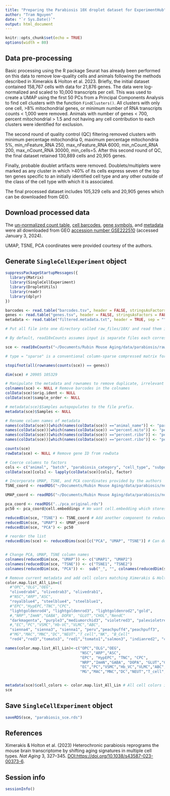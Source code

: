 ```yaml
---
title: "Preparing the Parabiosis 10X droplet dataset for ExperimentHub"
author: "Tram Nguyen"
date: "`r Sys.Date()`"
output: html_document
---
```


```r
knitr::opts_chunk$set(echo = TRUE)
options(width = 80)
```

## Data pre-processing

Basic processing using the R package Seurat has already been performed on this data to remove low-quality cells and animals following the methods described in Ximerakis & Holton et al. 2023. Briefly, the initial dataset contained 158,767 cells with data for 21,876 genes. The data were log-normalized and scaled to 10,000 transcripts per cell. This was used to create a UMAP using the first 50 PCs from a Principal Components Analysis to find cell clusters with the function `FindClusters()`. All clusters with only one cell, \>8% mitochondrial genes, or minimum number of RNA transcripts counts \< 1,000 were removed. Animals with number of genes \< 700, percent mitochondrial \> 1.5 and not having any cell contribution to each clusters were identified for exclusion.

The second round of quality control (QC) filtering removed clusters with minimum percentage mitochondria 0, maximum percentage mitochondria 5%, min_nFeature_RNA 250, max_nFeature_RNA 6000, min_nCount_RNA 200, max_nCount_RNA 30000, min_cells=5. After this second round of QC, the final dataset retained 130,889 cells and 20,905 genes.

Finally, probable doublet artifacts were removed. Doublets/multiplets were marked as any cluster in which \>40% of its cells express seven of the top ten genes specific to an initially identified cell type and any other outside of the class of the cell type with which it is associated.

The final processed dataset includes 105,329 cells and 20,905 genes which can be downloaded from GEO.

## Download processed data

The [un-normalized count table](https://www.ncbi.nlm.nih.gov/geo/download/?acc=GSE222510&format=file&file=GSE222510%5Fraw%5Fmatrix%2Emtx%2Egz), [cell barcodes](https://www.ncbi.nlm.nih.gov/geo/download/?acc=GSE222510&format=file&file=GSE222510%5Fraw%5Fbarcodes%2Etsv%2Egz), [gene symbols](https://www.ncbi.nlm.nih.gov/geo/download/?acc=GSE222510&format=file&file=GSE222510%5Fraw%5Fgenes%2Etsv%2Egz), and [metadata](https://www.ncbi.nlm.nih.gov/geo/download/?acc=GSE222510&format=file&file=GSE222510%5Ffiltered%5Fmetadata%2Etxt%2Egz) were all downloaded from GEO [accession number GSE222510](https://www.ncbi.nlm.nih.gov/geo/query/acc.cgi?acc=GSE222510) (accessed January 3, 2024).

UMAP, TSNE, PCA coordinates were provided courtesy of the authors.

## Generate `SingleCellExperiment` object

```r
suppressPackageStartupMessages({
  library(Matrix)
  library(SingleCellExperiment)
  library(DropletUtils)
  library(readr)
  library(dplyr)
})

barcodes <- read.table("barcodes.tsv", header = FALSE, stringsAsFactors = FALSE)
genes <- read.table("genes.tsv", header = FALSE, stringsAsFactors = FALSE)
metadata <- read.table("filtered.metadata.txt", header = TRUE, sep = "")

# Put all file into one directory called raw_files/10X/ and read them in with DropletUtils

# By default, read10xCounts assumes input is separate files each corresponding to a 10X sample. Change this with type argument.

sce <- read10xCounts("~/Documents/Rubin Mouse Aging/data/parabiosis/raw_files/10X/", col.names = FALSE, type = "sparse")

# type = "sparse" is a conventional column-sparse compressed matrix format produced by the CellRanger pipeline.

stopifnot(all(rownames(counts(sce)) == genes))

dim(sce) # 20905 105329

# Manipulate the metadata and rownames to remove duplicate, irrelevant info
colnames(sce) <- NULL # Remove barcodes in the colnames
colData(sce)$orig.ident <- NULL
colData(sce)$sample_order <- NULL

# metadata(sce)$Samples autopopulates to the file prefix. 
metadata(sce)$Samples <- NULL

# Rename column names of metadata
names(colData(sce))[which(names(colData(sce)) =="animal_name")] <- "parabiosis_category"
names(colData(sce))[which(names(colData(sce)) =="percent.mito")] <- "percent_mito"
names(colData(sce))[which(names(colData(sce)) =="percent.ribo")] <- "percent_ribo"
names(colData(sce))[which(names(colData(sce)) =="percent.ribo")] <- "percent_ribo"

counts(sce)
rowData(sce) <- NULL # Remove gene ID from rowData

# Coerce columns to factors
cols <- c("animal", "batch", "parabiosis_category", "cell_type", "subpopulation")
colData(sce)[cols] <- lapply(colData(sce)[cols], factor)

# Incorporate UMAP, TSNE, and PCA coordinates provided by the authors
TSNE_coord <- readRDS("~/Documents/Rubin Mouse Aging/data/parabiosis/norm_files/tsne_original.rds")

UMAP_coord <- readRDS("~/Documents/Rubin Mouse Aging/data/parabiosis/norm_files/umap_original.rds")

pca_coord <- readRDS("../pca_original.rds")
pc50 <- pca_coord@cell.embeddings # We want cell.embedding which stores the coordinates for each cell in low-dimensional space.

reducedDim(sce, "TSNE") <- TSNE_coord # Add another component to reducedDims
reducedDim(sce, "UMAP") <- UMAP_coord
reducedDim(sce, "PCA") <- pc50 

# reorder the list
reducedDims(sce) <- reducedDims(sce)[c("PCA", "UMAP", "TSNE")] # Can do this with assays as well.


# Change PCA, UMAP, TSNE column names
colnames(reducedDim(sce, "UMAP")) <- c("UMAP1", "UMAP2")
colnames(reducedDim(sce, "TSNE")) <- c("TSNE1", "TSNE2")
colnames(reducedDim(sce, "PCA")) <-  sub("_", "", colnames(reducedDim(sce, "PCA")))

# Remove current metadata and add cell colors matching Ximerakis & Holton et al. 2023
color.map.list_All_Lin=c(
  #"OPC","OLG","OEG",
  "olivedrab4", "olivedrab3", "olivedrab1",
  #"NSC","ARP","ASC",
  "royalblue4", "steelblue4", "steelblue1",
  #"EPC","HypEPC,"TNC","CPC",
  "lightgoldenrod4", "lightgoldenrod3", "lightgoldenrod2","gold",
  #,"NRP","ImmN","GABA", DOPA", "GLUT","CHOL","NendC"
  "darkmagenta", "purple3","mediumorchid3", "violetred3", "palevioletred", "violet","lightpink",
  #,"EC","PC","VSMC","Hb-VC","VLMC","ABC",
  "sienna4", "sienna3", "sienna1", "peru","peachpuff4","peachpuff3",
  #"MG","MAC","MNC","DC","NEUT","T_cell","NK", "B_Cell"
  "red4","red3","tomato3", "red1","tomato1","salmon3", "indianred2", "coral")

names(color.map.list_All_Lin)<-c("OPC","OLG","OEG",
                                 "NSC","ARP","ASC",
                                 "EPC", "HypEPC", "TNC", "CPC",
                                 "NRP","ImmN","GABA", "DOPA", "GLUT","CHOL","NendC",
                                 "EC","PC","VSMC","Hb_VC","VLMC","ABC",
                                 "MG","MAC","MNC","DC","NEUT","T_cell","NK", "B_cell")


metadata(sce)$cell_colors <- color.map.list_All_Lin # All cell colors into metadata slot
sce
```

## Save `SingleCellExperiment` object

```r
saveRDS(sce, "parabiosis_sce.rds")
```

## References

Ximerakis & Holton et al. (2023) Heterochronic parabiosis reprograms the mouse brain transcriptome by shifting aging signatures in multiple cell types. *Nat Aging* 3, 327--345. <DOI:https://doi.org/10.1038/s43587-023-00373-6>.

## Session info

```r
sessionInfo()
```
